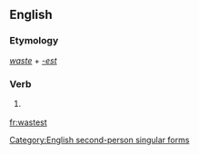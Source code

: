 ==English==

===Etymology===
''[[waste]]'' + ''[[-est]]''

===Verb===
{{infl|en|verb form}}

# {{archaic}} {{form of|Second-person singular simple present form|waste}}

[[Category:English second-person singular forms]]

[[fr:wastest]]